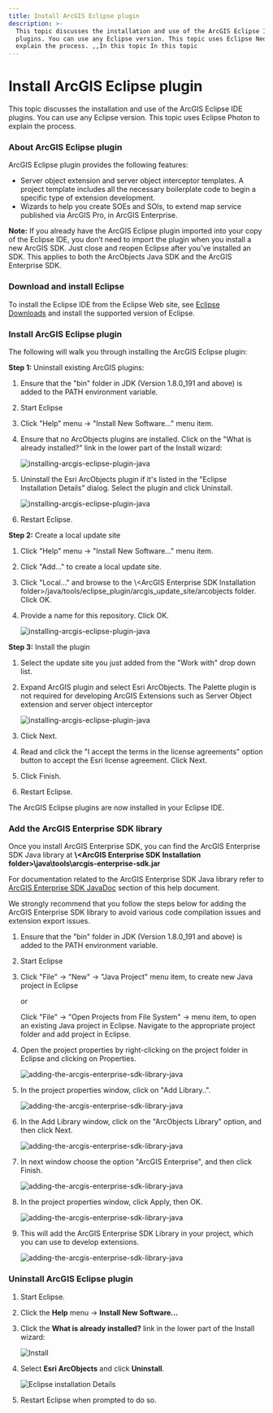 ```yaml
---
title: Install ArcGIS Eclipse plugin
description: >-
  This topic discusses the installation and use of the ArcGIS Eclipse IDE
  plugins. You can use any Eclipse version. This topic uses Eclipse Neon to
  explain the process. ,,In this topic In this topic
---
```


# Install ArcGIS Eclipse plugin

This topic discusses the installation and use of the ArcGIS Eclipse IDE plugins. You can use any Eclipse version. This topic uses Eclipse Photon to explain the process.

### About ArcGIS Eclipse plugin

ArcGIS Eclipse plugin provides the following features:

-   Server object extension and server object interceptor templates. A project template includes all the necessary boilerplate code to begin a specific type of extension development.
-   Wizards to help you create SOEs and SOIs, to extend map service published via ArcGIS Pro, in ArcGIS Enterprise.

**Note:** If you already have the ArcGIS Eclipse plugin imported into your copy of the Eclipse IDE, you don’t need to import the plugin when you install a new ArcGIS SDK. Just close and reopen Eclipse after you’ve installed an SDK. This applies to both the ArcObjects Java SDK and the ArcGIS Enterprise SDK.

### Download and install Eclipse

To install the Eclipse IDE from the Eclipse Web site, see [Eclipse Downloads](http://www.eclipse.org/downloads/) and install the supported version of Eclipse.

### Install ArcGIS Eclipse plugin

The following will walk you through installing the ArcGIS Eclipse plugin:

**Step 1:** Uninstall existing ArcGIS plugins:

1.  Ensure that the "bin" folder in JDK (Version 1.8.0_191 and above) is added to the PATH environment variable.
2.  Start Eclipse
3.  Click "Help" menu -> "Install New Software…" menu item.
4.  Ensure that no ArcObjects plugins are installed. Click on the "What is already installed?" link in the lower part of the Install wizard:

    ![](./bitmaps/91b1bd68-21a5-404d-b0d3-cc55086d2b681.png "installing-arcgis-eclipse-plugin-java")

5.  Uninstall the Esri ArcObjects plugin if it's listed in the "Eclipse Installation Details" dialog. Select the plugin and click Uninstall.

    ![](./bitmaps/91b1bd68-21a5-404d-b0d3-cc55086d2b682.png "installing-arcgis-eclipse-plugin-java")

6.  Restart Eclipse.

**Step 2:** Create a local update site

1.  Click "Help" menu -> "Install New Software…" menu item.

2.  Click "Add…" to create a local update site.

3.  Click "Local…" and browse to the \\&lt;ArcGIS Enterprise SDK Installation folder>/java/tools/eclipse_plugin/arcgis_update_site/arcobjects folder. Click OK.

4.  Provide a name for this repository. Click OK.

    ![](./bitmaps/91b1bd68-21a5-404d-b0d3-cc55086d2b683.png "installing-arcgis-eclipse-plugin-java")

**Step 3:** Install the plugin

1.  Select the update site you just added from the "Work with" drop down list.
2.  Expand ArcGIS plugin and select Esri ArcObjects. The Palette plugin is not required for developing ArcGIS Extensions such as Server Object extension and server object interceptor

    ![](./bitmaps/91b1bd68-21a5-404d-b0d3-cc55086d2b684.png "installing-arcgis-eclipse-plugin-java")

3.  Click Next.
4.  Read and click the "I accept the terms in the license agreements" option button to accept the Esri license agreement. Click Next.
5.  Click Finish.
6.  Restart Eclipse.

The ArcGIS Eclipse plugins are now installed in your Eclipse IDE.

### Add the ArcGIS Enterprise SDK library

Once you install ArcGIS Enterprise SDK, you can find the ArcGIS Enterprise SDK Java library at **\\&lt;ArcGIS Enterprise SDK Installation folder>\\java\\tools\\arcgis-enterprise-sdk.jar**

For documentation related to the ArcGIS Enterprise SDK Java library refer to [ArcGIS Enterprise SDK JavaDoc](/api-reference/java/) section of this help document.

We strongly recommend that you follow the steps below for adding the ArcGIS Enterprise SDK library to avoid various code compilation issues and extension export issues.

1.  Ensure that the "bin" folder in JDK (Version 1.8.0_191 and above) is added to the PATH environment variable.

2.  Start Eclipse

3.  Click "File" -> "New" -> "Java Project" menu item, to create new Java project in Eclipse

    or

    Click "File" -> "Open Projects from File System" -> menu item, to open an existing Java project in Eclipse. Navigate to the appropriate project folder and add project in Eclipse.

4.  Open the project properties by right-clicking on the project folder in Eclipse and clicking on Properties.

    ![](./bitmaps/feae10be-eca2-428e-b3e8-928d0d5ec48a1.png "adding-the-arcgis-enterprise-sdk-library-java")

5.  In the project properties window, click on "Add Library..".

    ![](./bitmaps/feae10be-eca2-428e-b3e8-928d0d5ec48a2.png "adding-the-arcgis-enterprise-sdk-library-java")

6.  In the Add Library window, click on the "ArcObjects Library" option, and then click Next.

    ![](./bitmaps/feae10be-eca2-428e-b3e8-928d0d5ec48a3.png "adding-the-arcgis-enterprise-sdk-library-java")

7.  In next window choose the option "ArcGIS Enterprise", and then click Finish.

    ![](./bitmaps/feae10be-eca2-428e-b3e8-928d0d5ec48a4.png "adding-the-arcgis-enterprise-sdk-library-java")

8.  In the project properties window, click Apply, then OK.

    ![](./bitmaps/feae10be-eca2-428e-b3e8-928d0d5ec48a5.png "adding-the-arcgis-enterprise-sdk-library-java")

9.  This will add the ArcGIS Enterprise SDK Library in your project, which you can use to develop extensions.

    ![](./bitmaps/feae10be-eca2-428e-b3e8-928d0d5ec48a6.png "adding-the-arcgis-enterprise-sdk-library-java")

### Uninstall ArcGIS Eclipse plugin

1.  Start Eclipse.
2.  Click the **Help** menu -> **Install New Software…**
3.  Click the **What is already installed?** link in the lower part of the Install wizard:  

    ![](./bitmaps/365a450b-38ea-4f3a-a003-eeb0fc03e7e71.png "Install")

4.  Select **Esri ArcObjects** and click **Uninstall**.

    ![](./bitmaps/365a450b-38ea-4f3a-a003-eeb0fc03e7e72.png "Eclipse installation Details")

5.  Restart Eclipse when prompted to do so.